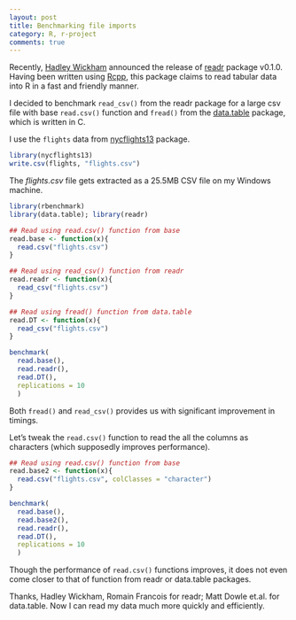 ```yaml
---
layout: post
title: Benchmarking file imports
category: R, r-project
comments: true
---
```


Recently, [Hadley Wickham](http://had.co.nz/) announced the release of [readr](http://cran.r-project.org/web/packages/readr/) package v0.1.0. Having been written using [Rcpp](http://dirk.eddelbuettel.com/code/rcpp.html), this package claims to read tabular data into R in a fast and friendly manner. 

I decided to benchmark `read_csv()` from the readr package for a large csv file with base `read.csv()` function and `fread()` from the [data.table](http://cran.r-project.org/web/packages/data.table/) package, which is written in C. 

I use the `flights` data from [nycflights13](http://cran.r-project.org/web/packages/nycflights13/) package.

```r
library(nycflights13)
write.csv(flights, "flights.csv")
```

The *flights.csv* file gets extracted as a 25.5MB CSV file on my Windows machine. 

```r
library(rbenchmark)
library(data.table); library(readr)

## Read using read.csv() function from base
read.base <- function(x){
  read.csv("flights.csv")
}

## Read using read_csv() function from readr
read.readr <- function(x){
  read_csv("flights.csv")
}

## Read using fread() function from data.table
read.DT <- function(x){
  read_csv("flights.csv")
}

benchmark(
  read.base(),
  read.readr(),
  read.DT(),
  replications = 10
  )
```

Both `fread()` and `read_csv()` provides us with significant improvement in timings.

Let's tweak the `read.csv()` function to read the all the columns as characters (which supposedly improves performance).

```r

## Read using read.csv() function from base
read.base2 <- function(x){
  read.csv("flights.csv", colClasses = "character")
}

benchmark(
  read.base(),
  read.base2(),
  read.readr(),
  read.DT(),
  replications = 10
  )
```

Though the performance of `read.csv()` functions improves, it does not even come closer to that of function from readr or data.table packages.

Thanks, Hadley Wickham, Romain Francois for readr; Matt Dowle et.al. for data.table. Now I can read my data much more quickly and efficiently.
